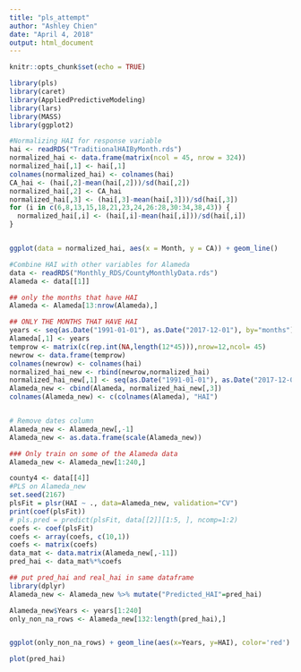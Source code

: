 ```yaml
---
title: "pls_attempt"
author: "Ashley Chien"
date: "April 4, 2018"
output: html_document
---
```


```r
knitr::opts_chunk$set(echo = TRUE)
```

```r


library(pls)
library(caret)
library(AppliedPredictiveModeling)
library(lars)
library(MASS)
library(ggplot2)

#Normalizing HAI for response variable
hai <- readRDS("TraditionalHAIByMonth.rds")
normalized_hai <- data.frame(matrix(ncol = 45, nrow = 324))
normalized_hai[,1] <- hai[,1]
colnames(normalized_hai) <- colnames(hai)
CA_hai <- (hai[,2]-mean(hai[,2]))/sd(hai[,2])
normalized_hai[,2] <- CA_hai
normalized_hai[,3] <- (hai[,3]-mean(hai[,3]))/sd(hai[,3])
for (i in c(6,8,13,15,18,21,23,24,26:28,30:34,38,43)) {
  normalized_hai[,i] <- (hai[,i]-mean(hai[,i]))/sd(hai[,i])
}


ggplot(data = normalized_hai, aes(x = Month, y = CA)) + geom_line() 

#Combine HAI with other variables for Alameda
data <- readRDS("Monthly_RDS/CountyMonthlyData.rds")
Alameda <- data[[1]]

## only the months that have HAI
Alameda <- Alameda[13:nrow(Alameda),]

## ONLY THE MONTHS THAT HAVE HAI
years <- seq(as.Date("1991-01-01"), as.Date("2017-12-01"), by="months")
Alameda[,1] <- years
temprow <- matrix(c(rep.int(NA,length(12*45))),nrow=12,ncol= 45)
newrow <- data.frame(temprow)
colnames(newrow) <- colnames(hai)
normalized_hai_new <- rbind(newrow,normalized_hai)
normalized_hai_new[,1] <- seq(as.Date("1991-01-01"), as.Date("2017-12-01"), by="months")
Alameda_new <- cbind(Alameda, normalized_hai_new[,3])
colnames(Alameda_new) <- c(colnames(Alameda), "HAI")


# Remove dates column
Alameda_new <- Alameda_new[,-1]
Alameda_new <- as.data.frame(scale(Alameda_new))

### Only train on some of the Alameda data
Alameda_new <- Alameda_new[1:240,]

county4 <- data[[4]]
#PLS on Alameda_new
set.seed(2167)
plsFit = plsr(HAI ~ ., data=Alameda_new, validation="CV")
print(coef(plsFit))
# pls.pred = predict(plsFit, data[[2]][1:5, ], ncomp=1:2)
coefs <- coef(plsFit)
coefs <- array(coefs, c(10,1))
coefs <- matrix(coefs)
data_mat <- data.matrix(Alameda_new[,-11])
pred_hai <- data_mat%*%coefs

## put pred_hai and real_hai in same dataframe
library(dplyr)
Alameda_new <- Alameda_new %>% mutate("Predicted_HAI"=pred_hai)

Alameda_new$Years <- years[1:240]
only_non_na_rows <- Alameda_new[132:length(pred_hai),]


ggplot(only_non_na_rows) + geom_line(aes(x=Years, y=HAI), color='red') + geom_line(aes(x=Years, y=Predicted_HAI),color='blue')

plot(pred_hai)
```